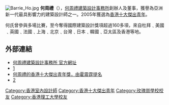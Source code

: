 [[File:Barrie_Ho.jpg|thumb]]
'''何周禮'''{{MH}}（{{lang-en|Barrie Ho}}），[[何周禮建築設計事務所|何周禮建築設計事務所]]創辦人及董事，獲譽為亞洲新一代最具影響力的建築設計師之一。2005年獲選為[[香港十大傑出青年|香港十大傑出青年]]。

何氏曾參與多場比賽，至今奪得國際建築設計獎項超過160多項，來自杜拜﹑美國﹑英國﹑法國﹑上海﹑北京﹑台灣﹑日本﹑韓國﹑亞太區及香港等地。

==外部連結==
{{commonscat|Barrie Ho}}
*[http://www.barrieho.com/ 何周禮建築設計事務所 官方網址]{{Wayback|url=http://www.barrieho.com/ |date=20080501005554 }}
*[https://hk.news.appledaily.com/local/daily/article/20170126/19909445]{{Wayback|url=https://hk.news.appledaily.com/local/daily/article/20170126/19909445 |date=20180321130400 }}
*[http://www.barrieho.com/ 何周禮的香港十大傑出青年獎，由霍震霆提名]{{Wayback|url=http://www.barrieho.com/ |date=20080501005554 }}
*[http://www.inmediahk.net/node/1038429]{{Wayback|url=http://www.inmediahk.net/node/1038429 |date=20180321063233 }}

[[Category:香港室內設計師|Category:香港室內設計師]]
[[Category:香港十大傑出青年|Category:香港十大傑出青年]]
[[Category:玫瑰崗學校校友|Category:玫瑰崗學校校友]]
[[Category:香港理工大學校友|Category:香港理工大學校友]]